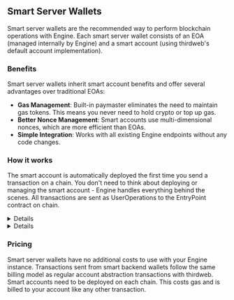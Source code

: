 
## Smart Server Wallets

Smart server wallets are the recommended way to perform blockchain operations with Engine. Each smart server wallet consists of an EOA (managed internally by Engine) and a smart account (using thirdweb's default account implementation).

### Benefits

Smart server wallets inherit smart account benefits and offer several advantages over traditional EOAs:

- **Gas Management**: Built-in paymaster eliminates the need to maintain gas tokens. This means you never need to hold crypto or top up gas.
- **Better Nonce Management**: Smart accounts use multi-dimensional nonces, which are more efficient than EOAs.
- **Simple Integration**: Works with all existing Engine endpoints without any code changes.

### How it works

The smart account is automatically deployed the first time you send a transaction on a chain. You don't need to think about deploying or managing the smart account - Engine handles everything behind the scenes. All transactions are sent as UserOperations to the EntryPoint contract on chain.

<Details summary="How are Smart Backend Wallets different from existing engine AA features?">
	Unlike the [previous account abstraction implementation in
	Engine](account-abstraction) where you had to manage both the account address
	(`x-account-address`) and the backend wallet address
	(`x-backend-wallet-address`) separately, smart backend wallets simplify this.
	The backend wallet address is now the smart account address itself.
</Details>

<Details summary="When not to use Smart Backend Wallets?">
	At this time, Smart Backend Wallets do not allow for importing a smart
	account. In use cases where you need to import a smart account (such as with
	session keys), you should use [Engine AA features that utilise the
	`x-account-address` header](account-abstraction).
</Details>

### Pricing

Smart server wallets have no additional costs to use with your Engine instance. Transactions sent from smart backend wallets follow the same billing model as regular account abstraction transactions with thirdweb.
Smart accounts need to be deployed on each chain. This costs gas and is billed to your account like any other transaction.
